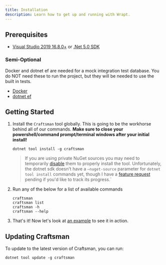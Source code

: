 ```yaml
---
title: Installation
description: Learn how to get up and running with Wrapt.
---
```


## Prerequisites

- [Visual Studio 2019 16.8.0+](https://visualstudio.microsoft.com/downloads/) or [.Net 5.0 SDK](https://dotnet.microsoft.com/download/dotnet-core/5.0) 

### Semi-Optional
Docker and dotnet ef are needed for a mock integration test database. You do NOT need these to run the project, but they will be needed to use the built in tests.

- [Docker](https://docs.docker.com/get-docker/) 
- [dotnet ef](https://docs.microsoft.com/en-us/ef/core/cli/dotnet)

## Getting Started
1. Install the `Craftsman` tool globally. This is going to be the workhorse behind all of our commands. **Make sure to close your powershell/command prompt/terminal windows after your initial install!**

   ```shell
   dotnet tool install -g craftsman
   ```

   > If you are using private NuGet sources you may need to temporarily [disable](https://docs.microsoft.com/en-us/dotnet/core/tools/dotnet-nuget-disable-source) them to properly install the tool. Unfortunately, the dotnet sdk doesn't 
   have a `–nuget-source` parameter for `dotnet tool install` commands yet, though I have a [feature request](https://github.com/dotnet/sdk/issues/15477) pending if you'd like to track its progress.`

2. Run any of the below for a list of available commands

   ```shell
   craftsman 
   craftsman list
   craftsman -h
   craftsman --help
   ```

3. That's it! Now let's look at [an example](/docs/tutorial) to see it in action.

## Updating Craftsman
To update to the latest version of Craftsman, you can run:
```shell
dotnet tool update -g craftsman
```
